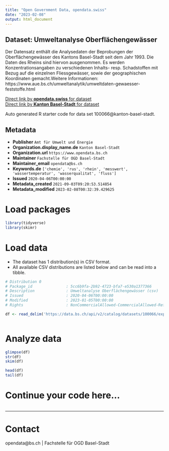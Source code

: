 ```yaml
---
title: "Open Government Data, opendata.swiss"
date: "2023-02-08"
output: html_document
---
```


## Dataset: Umweltanalyse Oberflächengewässer

Der Datensatz enthält die Analysedaten der Beprobungen der Oberflächengewässer des Kantons Basel-Stadt seit dem Jahr 1993. Die Daten des Rheins sind hiervon ausgenommen. Es werden Konzentrationsangaben zu verschiedenen Inhalts- resp. Schadstoffen mit Bezug auf die einzelnen Fliessgewässer, sowie der geographischen Koordinaten gemacht.Weitere Informationen: https://www.aue.bs.ch/umweltanalytik/umweltdaten-gewaesser-feststoffe.html

[Direct link by **opendata.swiss** for dataset](https://opendata.swiss/de/dataset/umweltanalyse-oberflachengewasser1)<br>
[Direct link by **Kanton Basel-Stadt** for dataset](https://data.bs.ch/explore/dataset/100066/)

Auto generated R starter code for data set 100066@kanton-basel-stadt.

## Metadata

- **Publisher** `Amt für Umwelt und Energie`
- **Organization.display_name.de** `Kanton Basel-Stadt`
- **Organization.url** `https://www.opendata.bs.ch`
- **Maintainer** `Fachstelle für OGD Basel-Stadt`
- **Maintainer_email** `opendata@bs.ch`
- **Keywords.de** `['chemie', 'rus', 'rhein', 'messwert', 'wassertemperatur', 'wasserqualitat', 'fluss']`
- **Issued** `2020-04-06T00:00:00`
- **Metadata_created** `2021-09-03T09:20:53.514854`
- **Metadata_modified** `2023-02-08T00:32:39.429625`


# Load packages

```r

library(tidyverse)
library(skimr)

```

# Load data

-   The dataset has 1 distribution(s) in CSV format.
-   All available CSV distributions are listed below and can be read into a tibble.

```r

# Distribution 0
# Package_id               : 5cc6b9fa-2b92-4723-bfa7-e530a1377366
# Description              : Umweltanalyse Oberflächengewässer (csv)
# Issued                   : 2020-04-06T00:00:00
# Modified                 : 2023-01-05T00:00:00
# Rights                   : NonCommercialAllowed-CommercialAllowed-ReferenceRequired

df <- read_delim('https://data.bs.ch/api/v2/catalog/datasets/100066/exports/csv')



```

# Analyze data

```r

glimpse(df)
str(df)
skim(df)

head(df)
tail(df)

```

# Continue your code here...

```r

```

------------------------------------------------------------------------

# Contact

opendata@bs.ch | Fachstelle für OGD Basel-Stadt
